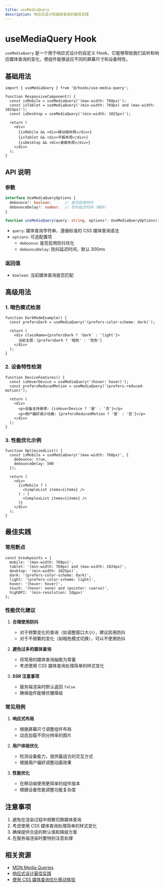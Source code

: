 ```yaml
---
title: useMediaQuery
description: 响应式设计和媒体查询的最佳实践
---
```


# useMediaQuery Hook

`useMediaQuery` 是一个用于响应式设计的自定义 Hook，它能够帮助我们监听和响应媒体查询的变化，使组件能够适应不同的屏幕尺寸和设备特性。

## 基础用法

```tsx
import { useMediaQuery } from '@/hooks/use-media-query';

function ResponsiveComponent() {
  const isMobile = useMediaQuery('(max-width: 768px)');
  const isTablet = useMediaQuery('(min-width: 769px) and (max-width: 1024px)');
  const isDesktop = useMediaQuery('(min-width: 1025px)');

  return (
    <div>
      {isMobile && <div>移动端布局</div>}
      {isTablet && <div>平板布局</div>}
      {isDesktop && <div>桌面布局</div>}
    </div>
  );
}
```

## API 说明

### 参数

```typescript
interface UseMediaQueryOptions {
  debounce?: boolean;      // 是否启用防抖
  debounceDelay?: number;  // 防抖延迟时间（毫秒）
}

function useMediaQuery(query: string, options?: UseMediaQueryOptions): boolean;
```

- `query`: 媒体查询字符串，遵循标准的 CSS 媒体查询语法
- `options`: 可选配置项
  - `debounce`: 是否启用防抖优化
  - `debounceDelay`: 防抖延迟时间，默认 300ms

### 返回值

- `boolean`: 当前媒体查询是否匹配

## 高级用法

### 1. 暗色模式检测

```tsx
function DarkModeExample() {
  const prefersDark = useMediaQuery('(prefers-color-scheme: dark)');

  return (
    <div className={prefersDark ? 'dark' : 'light'}>
      当前主题：{prefersDark ? '暗色' : '亮色'}
    </div>
  );
}
```

### 2. 设备特性检测

```tsx
function DeviceFeatures() {
  const isHoverDevice = useMediaQuery('(hover: hover)');
  const prefersReducedMotion = useMediaQuery('(prefers-reduced-motion)');

  return (
    <div>
      <p>设备支持悬停: {isHoverDevice ? '是' : '否'}</p>
      <p>用户偏好减少动画: {prefersReducedMotion ? '是' : '否'}</p>
    </div>
  );
}
```

### 3. 性能优化示例

```tsx
function OptimizedList() {
  const isMobile = useMediaQuery('(max-width: 768px)', {
    debounce: true,
    debounceDelay: 500
  });

  return (
    <div>
      {isMobile ? (
        <SimpleList items={items} />
      ) : (
        <ComplexList items={items} />
      )}
    </div>
  );
}
```

## 最佳实践

### 常用断点

```tsx
const breakpoints = {
  mobile: '(max-width: 768px)',
  tablet: '(min-width: 769px) and (max-width: 1024px)',
  desktop: '(min-width: 1025px)',
  dark: '(prefers-color-scheme: dark)',
  light: '(prefers-color-scheme: light)',
  hover: '(hover: hover)',
  touch: '(hover: none) and (pointer: coarse)',
  highDPI: '(min-resolution: 2dppx)'
};
```

### 性能优化建议

1. **合理使用防抖**
   - 对于频繁变化的查询（如调整窗口大小），建议启用防抖
   - 对于不频繁的变化（如暗色模式切换），可以不使用防抖

2. **避免过多的媒体查询**
   - 将常用的媒体查询抽取为常量
   - 考虑使用 CSS 媒体查询处理简单的样式变化

3. **SSR 注意事项**
   - 服务端渲染时默认返回 `false`
   - 确保组件能够优雅降级

### 常见用例

1. **响应式布局**
   - 根据屏幕尺寸调整组件布局
   - 动态加载不同分辨率的图片

2. **用户体验优化**
   - 检测设备能力，提供最适合的交互方式
   - 根据用户偏好调整动画效果

3. **性能优化**
   - 在移动端使用更简单的组件版本
   - 根据设备性能调整功能复杂度

## 注意事项

1. 避免在渲染过程中频繁切换媒体查询
2. 考虑使用 CSS 媒体查询处理简单的样式变化
3. 确保提供合适的默认值和降级方案
4. 在服务端渲染时要特别注意处理

## 相关资源

- [MDN Media Queries](https://developer.mozilla.org/zh-CN/docs/Web/CSS/Media_Queries)
- [响应式设计最佳实践](https://web.dev/responsive-web-design-basics/)
- [使用 CSS 媒体查询优化移动体验](https://web.dev/optimize-for-mobile/)